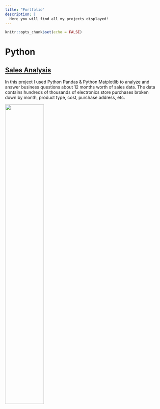 ```yaml
---
title: "Portfolio"
description: |
  Here you will find all my projects displayed! 
---
```


```r
knitr::opts_chunk$set(echo = FALSE)
```

# Python 

## [Sales Analysis](sales_analysis.html)

In this project I used Python Pandas & Python Matplotlib to analyze and answer business questions about 12 months worth of sales data. The data contains hundreds of thousands of electronics store purchases broken down by month, product type, cost, purchase address, etc.

![](image1.jpg){width=50%}